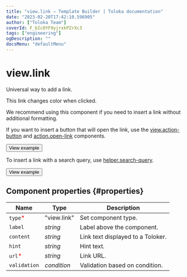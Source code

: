 ```yaml
---
title: "view.link — Template Builder | Toloka documentation"
date: "2023-02-20T17:42:10.596905"
author: ["Toloka Team"]
coverId: F_bIcOYF9yjrxkPZrXc3
tags: ["engineering"]
ogDescription: ""
docsMenu: "defaultMenu"
---
```



# view.link

Universal way to add a link.

This link changes color when clicked.

We recommend using this component if you need to insert a link without additional formatting.

If you want to insert a button that will open the link, use the [view.action-button](/docs-new/template-builder/reference/view.action-button) and [action.open-link](/docs-new/template-builder/reference/action.open-link) components.

<Button themeColor="light" view="default" size="l" type="link" url="https://ya.cc/t/NaCxphQV3xPEYn">View example</Button>

To insert a link with a search query, use [helper.search-query](/docs-new/template-builder/reference/helper.search-query).

<Button themeColor="light" view="default" size="l" type="link" url="https://ya.cc/t/W5KExwg_3vwB57">View example</Button>

## Component properties {#properties}

**Name** | **Type** | **Description**
----- | ----- | -----
`type`<span style="color: red">\*</span> | "view.link" | Set component type.
`label` | _string_ | Label above the component.
`content` | _string_ | Link text displayed to a Toloker.
`hint` | _string_ | Hint text.
`url`<span style="color: red">\*</span> | _string_ | Link URL.
`validation` | _condition_ | Validation based on condition.

<ContactSupport/>